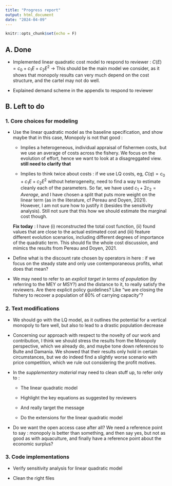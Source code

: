```yaml
---
title: "Progress report"
output: html_document
date: "2024-04-09"
---
```


```r
knitr::opts_chunk$set(echo = F)
```


## A. Done

* Implemented linear quadratic cost model to respond to reviewer : $C(E) = c_0 + c_1 E + c_2 E^2$
  -> This should be the main model we consider, as it shows that monopoly results can very much depend on the cost structure, and the cartel may not do well. 

* Explained demand scheme in the appendix to respond to reviewer

## B. Left to do

### 1. Core choices for modeling

* Use the linear quadratic model as the baseline specification, and show maybe that in this case, Monopoly is not that good :

  * Implies a heterogeneous, individual appraisal of fishermen costs, but we use an average of costs across the fishery. We focus on the evolution of effort, hence we want to look at a disagreggated view. **still need to clarify that**

  * Implies to think twice about costs : if we use LQ costs, eg, $C(q) = c_0 + c_{1}E + c_{2} E^2$ without heterogeneity, need to find a way to estimate cleanly each of the parameters. So far, we have used $c_1 + 2c_2 = Average$, and I have chosen a split that puts more weight on the linear term (as in the literature, cf Pereau and Doyen, 2021). However, I am not sure how to justify it (besides the sensitivity analysis). Still not sure that this how we should estimate the marginal cost though. 
  
  **Fix today** : I have (i) reconstructed the total cost function, (ii) found values that are close to the actual estimated cost and (iii) feature different evolution scenarios, including different degrees of importance of the quadratic term. This should fix the whole cost discussion, and mimics the results from Pereau and Doyen, 2021. 

* Define what is the discount rate chosen by operators in here : if we focus on the steady state and only use contemporaneous profits, what does that mean? 

* We may need to refer to an *explicit target in terms of population* (by referring to the MEY or MSY?) and the distance to it, to really satisfy the reviewers. Are there explicit policy guidelines? Like "we are closing the fishery to recover a population of 80% of carrying capacity"?

### 2. Text modifications

* We should go with the LQ model, as it outlines the potential for a vertical monopoly to fare well, but also to lead to a drastic population decrease

* Concerning our approach with respect to the novelty of our work and contribution, I think we should stress the results from the Monopoly perspective, which we already do, and maybe tone down references to Bulte and Damania. We showed that their results only hold in certain circumstances, but we do indeed find a slightly worse scenario with price competition, which we rule out considering the profit motives. 

* In the *supplementary material* may need to clean stuff up, to refer only to : 

  * The linear quadratic model
  
  * Highlight the key equations as suggested by reviewers
  
  * And really target the message
  
  * Do the extensions for the linear quadratic model
  
* Do we want the open access case after all? We need a reference point to say : monopoly is better than something, and then say yes, but not as good as with aquaculture, and finally have a reference point about the economic surplus?   


### 3. Code implementations

* Verify sensitivity analysis for linear quadratic model

* Clean the right files 